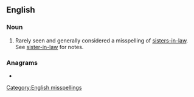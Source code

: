 ==English==

===Noun===
{{head|en|noun}}

# Rarely seen and generally considered a misspelling of [[sisters-in-law]]. See [[sister-in-law]] for notes.

===Anagrams===
* {{anagrams|en|a=aeiilnrssstw|sisters-in-law}}

[[Category:English misspellings]]
